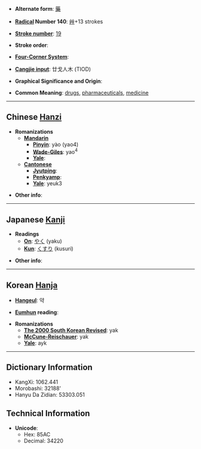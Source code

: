 * '''Alternate form''': [[藥]]

* '''[[Wiktionary:Chinese radical index| Radical]] Number 140''': [[Wiktionary:Chinese radical index 艸|艸]]+13 strokes

* '''[[Wiktionary:Chinese total strokes index|Stroke number]]''': [[Wiktionary:Chinese total strokes index 19|19]]

* '''Stroke order''': 

* '''[[Wiktionary:Chinese four corner index|Four-Corner System]]''': 

* '''[[Wiktionary:Chinese Cangjie index|Cangjie input]]''': 廿戈人木 (TIOD)

* '''Graphical Significance and Origin''': 

* '''Common Meaning''': [[drug]]s, [[pharmaceutical]]s, [[medicine]]

----

== Chinese [[Hanzi]] ==

* '''Romanizations'''
** '''[[Mandarin]]'''
*** '''[[Pinyin]]''': yào (yao4)
*** '''[[Wade-Giles]]''': yao<sup>4</sup>
*** '''[[Yale]]''': 
** '''[[Cantonese]]'''
*** '''[[Jyutping]]''':
*** '''[[Penkyamp]]''': 
*** '''[[Yale]]''': yeuk3

* '''Other info''': 

----

== Japanese [[Kanji]] ==

* '''Readings'''
** '''[[On]]''': [[やく]] (yaku)
** '''[[Kun]]''': [[くすり]] (kusuri)

* '''Other info''':  

----

== Korean [[Hanja]] ==

* '''[[Hangeul]]''': 약

* '''[[Eumhun]] reading''': 

* '''Romanizations'''
** '''[[The 2000 South Korean Revised Romanization|The 2000 South Korean Revised]]''': yak
** '''[[McCune-Reischauer]]''': yak
** '''[[Yale]]''': ayk

----

== Dictionary Information ==

* KangXi: 1062.441
* Morobashi: 32188'
* Hanyu Da Zidian: 53303.051

== Technical Information ==

* '''Unicode''':
** Hex: 85AC
** Decimal: 34220
